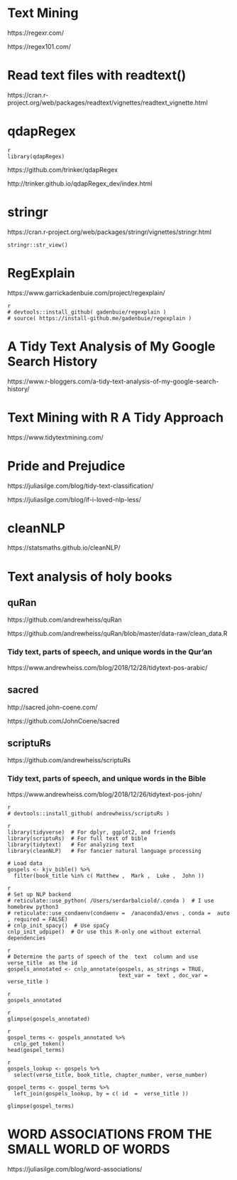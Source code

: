 
# Text Mining 




https://regexr.com/

https://regex101.com/

# Read text files with readtext()

https://cran.r-project.org/web/packages/readtext/vignettes/readtext_vignette.html


# qdapRegex

```
{r eval=FALSE, include=FALSE, echo=TRUE}
library(qdapRegex)
```


https://github.com/trinker/qdapRegex

http://trinker.github.io/qdapRegex_dev/index.html

# stringr

https://cran.r-project.org/web/packages/stringr/vignettes/stringr.html

```
stringr::str_view()
```


# RegExplain

https://www.garrickadenbuie.com/project/regexplain/


```
{r eval=FALSE, include=FALSE, echo=TRUE}
# devtools::install_github( gadenbuie/regexplain )
# source( https://install-github.me/gadenbuie/regexplain )
```



# A Tidy Text Analysis of My Google Search History

https://www.r-bloggers.com/a-tidy-text-analysis-of-my-google-search-history/



# Text Mining with R A Tidy Approach

https://www.tidytextmining.com/

# Pride and Prejudice

https://juliasilge.com/blog/tidy-text-classification/

https://juliasilge.com/blog/if-i-loved-nlp-less/


# cleanNLP

https://statsmaths.github.io/cleanNLP/

# Text analysis of holy books

## quRan 

https://github.com/andrewheiss/quRan

https://github.com/andrewheiss/quRan/blob/master/data-raw/clean_data.R


### Tidy text, parts of speech, and unique words in the Qur'an

https://www.andrewheiss.com/blog/2018/12/28/tidytext-pos-arabic/


## sacred

http://sacred.john-coene.com/

https://github.com/JohnCoene/sacred

## scriptuRs 

https://github.com/andrewheiss/scriptuRs


### Tidy text, parts of speech, and unique words in the Bible

https://www.andrewheiss.com/blog/2018/12/26/tidytext-pos-john/



```
{r eval=FALSE, include=FALSE, echo=TRUE}
# devtools::install_github( andrewheiss/scriptuRs )
```


```
{r eval=FALSE, include=FALSE, echo=TRUE}
library(tidyverse)  # For dplyr, ggplot2, and friends
library(scriptuRs)  # For full text of bible
library(tidytext)   # For analyzing text
library(cleanNLP)   # For fancier natural language processing

# Load data
gospels <- kjv_bible() %>% 
  filter(book_title %in% c( Matthew ,  Mark ,  Luke ,  John ))
```


```
{r eval=FALSE, include=FALSE, echo=TRUE}
# Set up NLP backend
# reticulate::use_python( /Users/serdarbalciold/.conda )  # I use homebrew python3
# reticulate::use_condaenv(condaenv =  /anaconda3/envs , conda =  auto , required = FALSE)
# cnlp_init_spacy()  # Use spaCy
cnlp_init_udpipe()  # Or use this R-only one without external dependencies
```



```
{r eval=FALSE, include=FALSE, echo=TRUE}
# Determine the parts of speech of the  text  column and use  verse_title  as the id
gospels_annotated <- cnlp_annotate(gospels, as_strings = TRUE,
                                   text_var =  text , doc_var =  verse_title )
```


```
{r eval=FALSE, include=FALSE, echo=TRUE}
gospels_annotated
```


```
{r eval=FALSE, include=FALSE, echo=TRUE}
glimpse(gospels_annotated)
```


```
{r eval=FALSE, include=FALSE, echo=TRUE}
gospel_terms <- gospels_annotated %>% 
  cnlp_get_token()
head(gospel_terms)
```

```
{r eval=FALSE, include=FALSE, echo=TRUE}
gospels_lookup <- gospels %>% 
  select(verse_title, book_title, chapter_number, verse_number)

gospel_terms <- gospel_terms %>% 
  left_join(gospels_lookup, by = c( id  =  verse_title ))

glimpse(gospel_terms)
```


# WORD ASSOCIATIONS FROM THE SMALL WORLD OF WORDS

https://juliasilge.com/blog/word-associations/


# 









